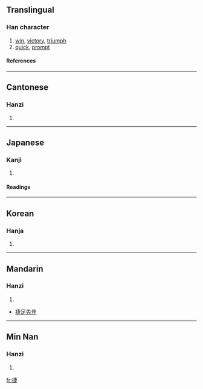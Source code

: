 ==Translingual==
===Han character===
{{Han char|rn=64|rad=手|as=08|sn=11|four=5508<sub>1</sub>|canj=手十中人 (QJLO)}}
# [[win]], [[victory]], [[triumph]]
# [[quick]], [[prompt]]
====References====
{{Han ref|kx=0435.240|dkj=12216|dj=0785.080|hdz=31894.020|uh=6377|ud=25463|bh=B1B6|bd=45494}}
----
==Cantonese==
===Hanzi===
{{yue-hanzi|jyut=|y=jit6}}
# {{defn|Cantonese}}
----
==Japanese==
===Kanji===
{{ja-kanji|grade=|rs=手08}}
# {{defn|Japanese}} 
====Readings====
{{ja-readings|on=[[しょう]] (shō), [[そう]] (sō)|kun=[[かつ]] (katsu), [[はやい]] (hayai)}}
----
==Korean==
===Hanja===
{{ko-hanja|hangeul=첩|eumhun=|rv=cheop|mr=ch'ŏp|y=chep}}
# {{defn|Korean}}
----
==Mandarin==
===Hanzi===
{{cmn-hanzi|pin=[[jié]] ([[jie2]])|wg=chieh<sup>2</sup>}}
# {{defn|Mandarin}}

*[[捷足先登]]
----
==Min Nan==
===Hanzi===
{{nan-hanzi|poj=<font face="Lucida Sans Unicode">chia̍t (chiat<sup>8</sup>), chia̍p (chiap<sup>8</sup>)</font>}}
# {{defn|Min Nan}}

[[fr:捷]]